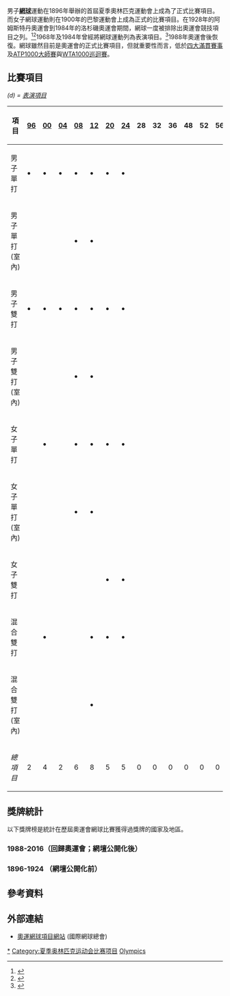{{Infobox Olympic sport
|sport = 網球
|image = tennis pictogram.svg
|size = 150
|menevents = 2
|womenevents = 2
|mixedevents = 1
}}
{{ATP边栏导航}}
男子'''[[網球|網球]]'''運動在1896年舉辦的首屆夏季奧林匹克運動會上成為了正式比賽項目。而女子網球運動則在1900年的巴黎運動會上成為正式的比賽項目。在1928年的阿姆斯特丹奧運會到1984年的洛杉磯奧運會期間，網球一度被排除出奧運會競技項目之列。<ref>{{cite web | author=Soltis, Greg | date=July 27, 2012 | url=http://www.livescience.com/2782-olympic-events-history.html | title=Olympic Events Through History | publisher=[[LiveScience|LiveScience]] | access-date=2012-08-01 | archive-date=2014-02-22 | archive-url=https://web.archive.org/web/20140222203733/http://www.livescience.com/2782-olympic-events-history.html | dead-url=no }}</ref><ref>{{cite news | author=Williams, Wythe | date=July 27, 1928 | url=https://www.nytimes.com/1928/07/27/archives/soccer-and-tennis-barred-in-olympics-international-body-by-1614.html | title=SOCCER AND TENNIS BARRED IN OLYMPICS | work=[[The_New_York_Times|The New York Times]] | access-date=2012-08-01 | archive-date=2021-11-24 | archive-url=https://web.archive.org/web/20211124172933/https://www.nytimes.com/1928/07/27/archives/soccer-and-tennis-barred-in-olympics-international-body-by-1614.html | dead-url=no }}</ref>1968年及1984年曾經將網球運動列為表演項目。<ref>{{cite web | url=http://www.itftennis.com/olympics/history/history/overview.aspx | title=Olympic Tennis Event – History: Overview | publisher=[[International_Tennis_Federation|International Tennis Federation]] | access-date=2012-08-01 | archive-date=2016-02-04 | archive-url=https://web.archive.org/web/20160204005644/http://www.itftennis.com/olympics/history/history/overview.aspx | dead-url=no }}</ref>1988年奧運會後恢復。網球雖然目前是奧運會的正式比賽項目，但就重要性而言，低於[[網球大滿貫|四大滿貫賽事]]及[[ATP世界巡迴賽1000大師賽|ATP1000大師賽]]與[[WTA1000巡迴賽|WTA1000巡迴賽]]。

== 比賽項目 ==
''(d) = [[奧運會表演項目|表演項目]]''
{| class="wikitable" style="text-align:center"
! 項目 || [[1896年夏季奧林匹克運動會網球比賽|96]] || [[1900年夏季奧林匹克運動會網球比賽|00]] || [[1904年夏季奧林匹克運動會網球比賽|04]] || [[1908年夏季奧林匹克運動會網球比賽|08]] || [[1912年夏季奧林匹克運動會網球比賽|12]] || [[1920年夏季奧林匹克運動會網球比賽|20]] || [[1924年夏季奧林匹克運動會網球比賽|24]] || 28 || 32 || 36 || 48 || 52 || 56 || 60 || 64 || [[1968年夏季奧林匹克運動會網球比賽|68]] || 72 || 76 || 80 || [[1984年夏季奧林匹克運動會網球比賽|84]] || [[1988年夏季奧林匹克運動會網球比賽|88]] || [[1992年夏季奧林匹克運動會網球比賽|92]] || [[1996年夏季奧林匹克運動會網球比賽|96]] || [[2000年夏季奧林匹克運動會網球比賽|00]] || [[2004年夏季奧林匹克運動會網球比賽|04]] || [[2008年夏季奧林匹克運動會網球比賽|08]] || [[2012年夏季奧林匹克運動會網球比賽|12]] || [[2016年夏季奧林匹克運動會網球比賽|16]] || [[2020年夏季奧林匹克運動會網球比賽|20]]||年
|-
|align=left| 男子單打
| <big>'''•'''</big> || <big>'''•'''</big> || <big>'''•'''</big> || <big>'''•'''</big> || <big>'''•'''</big> || <big>'''•'''</big> || <big>'''•'''</big> 
|rowspan=9 colspan=8 bgcolor="efefef"|
| (d)
|rowspan=9 colspan=3 bgcolor="efefef"|
| (d) || <big>'''•'''</big> || <big>'''•'''</big> || <big>'''•'''</big> || <big>'''•'''</big> || <big>'''•'''</big> || <big>'''•'''</big> || <big>'''•'''</big>|| <big>'''•'''</big>|| <big>'''•'''</big> || '''16
|-
|align=left| 男子單打 (室內)
| || || || <big>'''•'''</big> || <big>'''•'''</big> || ||
|
| || || || || || || || || |||| '''2
|-
|align=left| 男子雙打
| <big>'''•'''</big> || <big>'''•'''</big> || <big>'''•'''</big> || <big>'''•'''</big> || <big>'''•'''</big> || <big>'''•'''</big> || <big>'''•'''</big>
| (d)
| || <big>'''•'''</big> || <big>'''•'''</big> || <big>'''•'''</big> || <big>'''•'''</big> || <big>'''•'''</big> || <big>'''•'''</big> || <big>'''•'''</big> || <big>'''•'''</big>|| <big>'''•'''</big> || '''16
|-
|align=left| 男子雙打 (室內)
| || || || <big>'''•'''</big> || <big>'''•'''</big> || ||
|
| || || || || || || || || |||| '''2
|-
|align=left| 女子單打
| || <big>'''•'''</big> || || <big>'''•'''</big> || <big>'''•'''</big> || <big>'''•'''</big> || <big>'''•'''</big> 
| (d)
| (d) || <big>'''•'''</big> || <big>'''•'''</big> || <big>'''•'''</big> || <big>'''•'''</big> || <big>'''•'''</big> || <big>'''•'''</big> || <big>'''•'''</big> || <big>'''•'''</big>|| <big>'''•'''</big> || '''14
|-
|align=left| 女子單打 (室內)
| || || || <big>'''•'''</big> || <big>'''•'''</big> || ||   
|
| || || || || || || || || |||| '''2
|-
|align=left| 女子雙打
| || || || || || <big>'''•'''</big> || <big>'''•'''</big> 
| (d)
| || <big>'''•'''</big> || <big>'''•'''</big> || <big>'''•'''</big> || <big>'''•'''</big> || <big>'''•'''</big> || <big>'''•'''</big> || <big>'''•'''</big> || <big>'''•'''</big>|| <big>'''•'''</big> || '''11
|-
|align=left| 混合雙打
| || <big>'''•'''</big> || || || <big>'''•'''</big> || <big>'''•'''</big> || <big>'''•'''</big> 
| (d)
| || || || || || || || <big>'''•'''</big> || <big>'''•'''</big>|| <big>'''•'''</big> || '''7
|-
|align=left| 混合雙打 (室內)
| || || || || <big>'''•'''</big> || ||
|
| || || || || || || || || |||| '''1
|-
|align=left| ''總項目''
| 2 || 4 || 2 || 6 || 8 || 5 || 5 || 0 || 0 || 0 || 0 || 0 || 0 || 0 || 0 || 0 || 0 || 0 || 0 || 0 || 4 || 4 || 4 || 4 || 4 || 4 || 5 || 5 || 5||
|}

== 獎牌統計 ==
以下獎牌榜是統計在歷屆奧運會網球比賽獲得過獎牌的國家及地區。

=== 1988-2016（回歸奧運會；網壇公開化後） ===
{{Medals table
 | caption        = 
 | host           = 
 | flag_template  = FlagIOCteam
 | event          = 
 | team           = 
 | gold_USA = 14 | silver_USA = 3 | bronze_USA = 7
 | gold_GER = 3 | silver_GER = 4 | bronze_GER = 2
 | gold_RUS = 3 | silver_RUS = 3 | bronze_RUS = 2
 | gold_SUI = 3 | silver_SUI = 3 | bronze_SUI = 0
 | gold_ESP = 2 | silver_ESP = 7 | bronze_ESP = 4
 | gold_GBR = 2 | silver_GBR = 2 | bronze_GBR = 0
 | gold_CHI = 2 | silver_CHI = 1 | bronze_CHI = 1
 | gold_CZE = 1 | silver_CZE = 3 | bronze_CZE = 4
 | gold_1 = 1 | silver_1 = 2 | bronze_1 = 0 | name_1 = {{flagIOC|ROC|2020年夏季}} (ROC)
 | gold_AUS = 1 | silver_AUS = 1 | bronze_AUS = 4
 | gold_CRO = 1 | silver_CRO = 1 | bronze_CRO = 3
 | gold_TCH = 1 | silver_TCH = 1 | bronze_TCH = 1
 | gold_BLR = 1 | silver_BLR = 0 | bronze_BLR = 1
 | gold_BEL = 1 | silver_BEL = 0 | bronze_BEL = 1
 | gold_CHN = 1 | silver_CHN = 0 | bronze_CHN = 1
 | gold_CAN = 1 | silver_CAN = 0 | bronze_CAN = 0
 | gold_PUR = 1 | silver_PUR = 0 | bronze_PUR = 0
 | gold_ARG = 0 | silver_ARG = 2 | bronze_ARG = 3
 | gold_FRA = 0 | silver_FRA = 2 | bronze_FRA = 2
 | gold_SWE = 0 | silver_SWE = 1 | bronze_SWE = 2
 | gold_NED = 0 | silver_NED = 1 | bronze_NED = 0
 | gold_RSA = 0 | silver_RSA = 1 | bronze_RSA = 0
 | gold_ROM = 0 | silver_ROM = 1 | bronze_ROM = 0
 | gold_EUN = 0 | silver_EUN = 0 | bronze_EUN = 2 | name_EUN = {{FlagIOCteam|EUN|1992年夏季}}
 | gold_BRA = 0 | silver_BRA = 0 | bronze_BRA = 1
 | gold_BUL = 0 | silver_BUL = 0 | bronze_BUL = 1
 | gold_IND = 0 | silver_IND = 0 | bronze_IND = 1
 | gold_NZL = 0 | silver_NZL = 0 | bronze_NZL = 1
 | gold_SRB = 0 | silver_SRB = 0 | bronze_SRB = 1
 | gold_JPN = 0 | silver_JPN = 0 | bronze_JPN = 1
 | gold_UKR = 0 | silver_UKR = 0 | bronze_UKR = 1
}}

=== 1896-1924 （網壇公開化前）===
{{Medals table
 | caption        = 
 | host           = 
 | flag_template  = FlagIOCteam
 | event          = 
 | team           = 
 | gold_GBR = 15 | silver_GBR = 12 | bronze_GBR = 12
 | gold_USA = 7 | silver_USA = 3 | bronze_USA = 5
 | gold_FRA = 5 | silver_FRA = 4 | bronze_FRA = 6
 | gold_RSA = 3 | silver_RSA = 1 | bronze_RSA = 1
 | gold_ZZX = 1 | silver_ZZX = 2 | bronze_ZZX = 3
 | gold_GER = 1 | silver_GER = 2 | bronze_GER = 1
 | gold_SWE = 0 | silver_SWE = 2 | bronze_SWE = 3
 | gold_JPN = 0 | silver_JPN = 2 | bronze_JPN = 0
 | gold_GRE = 0 | silver_GRE = 2 | bronze_GRE = 1
 | gold_AUT = 0 | silver_AUT = 1 | bronze_AUT = 0
 | gold_DEN = 0 | silver_DEN = 1 | bronze_DEN = 0
 | gold_ANZ = 0 | silver_ANZ = 0 | bronze_ANZ = 1
 | gold_BOH = 0 | silver_BOH = 0 | bronze_BOH = 1
 | gold_TCH = 0 | silver_TCH = 0 | bronze_TCH = 1
 | gold_HUN = 0 | silver_HUN = 0 | bronze_HUN = 1
 | gold_ITA = 0 | silver_ITA = 0 | bronze_ITA = 1
 | gold_NED = 0 | silver_NED = 0 | bronze_NED = 1
 | gold_NOR = 0 | silver_NOR = 0 | bronze_NOR = 1
}}

==參考資料==
{{reflist}}

== 外部連結 ==
*[http://www.itftennis.com/olympics/home.aspx 奧運網球項目網站] {{Wayback|url=http://www.itftennis.com/olympics/home.aspx |date=20160728094329 }}  (國際網球總會)

{{網球主題}}
{{奥林匹克运动会网球比赛}}
{{奥运会比赛项目}}

{{DEFAULTSORT:Tennis At The Summer Olympics}}
[[Category:奥林匹克运动会网球比赛|*]]
[[Category:夏季奥林匹克运动会比赛项目|Category:夏季奥林匹克运动会比赛项目]]
[[Category:綜合運動會網球比賽|Olympics]]